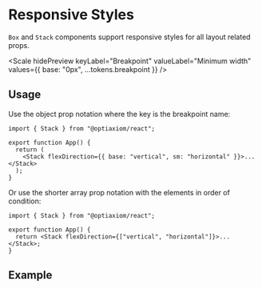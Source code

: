 
# Responsive Styles

`Box` and `Stack` components support responsive styles for all layout related props.

<Scale
  hidePreview
  keyLabel="Breakpoint"
  valueLabel="Minimum width"
  values={{ base: "0px", ...tokens.breakpoint }}
/>

## Usage

Use the object prop notation where the key is the breakpoint name:

```tsx
import { Stack } from "@optiaxiom/react";

export function App() {
  return (
    <Stack flexDirection={{ base: "vertical", sm: "horizontal" }}>...</Stack>
  );
}
```

Or use the shorter array prop notation with the elements in order of condition:

```tsx
import { Stack } from "@optiaxiom/react";

export function App() {
  return <Stack flexDirection={["vertical", "horizontal"]}>...</Stack>;
}
```

## Example

<ax-demo iframe="/docs/responsive-styles-demo/" name="responsive-usage" />
